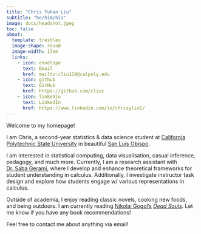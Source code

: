 ```yaml
---
title: "Chris Yuhan Liu"
subtitle: "he/him/his"
image: docs/headshot.jpeg
toc: false
about: 
  template: trestles
  image-shape: round
  image-width: 17em
  links:
    - icon: envelope
      text: Email
      href: mailto:cliu119@calpoly.edu
    - icon: github
      text: GitHub
      href: https://github.com/cliuc
    - icon: linkedin
      text: LinkedIn
      href: https://www.linkedin.com/in/chrisyliu1/
---
```


Welcome to my homepage!

I am Chris, a second-year statistics & data science student at [California Polytechnic State University](https://www.calpoly.edu/){target="_blank"} in beautiful [San Luis Obispo](https://en.wikipedia.org/wiki/San_Luis_Obispo,_California){target="_blank"}. 

I am interested in statistical computing, data visualisation, casual inference, pedagogy, and much more. Currently, I am a research assistant with [Dr. Saba Gerami](https://math.calpoly.edu/saba-gerami){target="_blank"}, where I develop and enhance theoretical frameworks for student understanding in calculus. Additionally, I investigate instructor task design and explore how students engage w/ various representations in calculus.

Outside of academia, I enjoy reading classic novels, cooking new foods, and being outdoors. I am currently reading [Nikolai Gogol's](https://en.wikipedia.org/wiki/Nikolai_Gogol){target="_blank"} *[Dead Souls](https://en.wikipedia.org/wiki/Dead_Souls){target="_blank"}*. Let me know if you have any book recommendations!

Feel free to contact me about anything via email!

